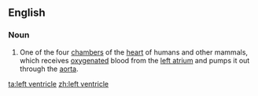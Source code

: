 ==English==
{{wikipedia}}

===Noun===
{{en-noun|head=[[left]] [[ventricle]]}}

#One of the four [[chamber]]s of the [[heart]] of humans and other mammals, which receives [[oxygenated]] blood from the [[left atrium]] and pumps it out through the [[aorta]].

[[ta:left ventricle]]
[[zh:left ventricle]]